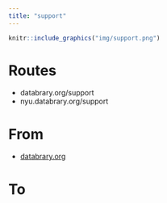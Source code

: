 ```yaml
---
title: "support"
---
```


```r
knitr::include_graphics("img/support.png")
```

# Routes

- databrary.org/support
- nyu.databrary.org/support

# From

- [databrary.org](index.html)

# To